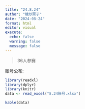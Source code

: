 ```yaml
---
title: "24.8.24"
author: "糖炒栗子"
date: "2024-08-24"
format: html
editor: visual
execute:
  echo: false
  warning: false
  message: false
---
```


> 36人参赛

账号公布:


```r
library(readxl)
library(dplyr)
library(knitr)
data <- read_excel("8.24账号.xlsx")
```

```r
kable(data)
```
